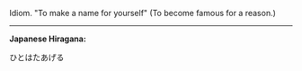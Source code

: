 Idiom. "To make a name for yourself" (To become famous for a reason.)
----
'''Japanese Hiragana: '''

ひとはたあげる